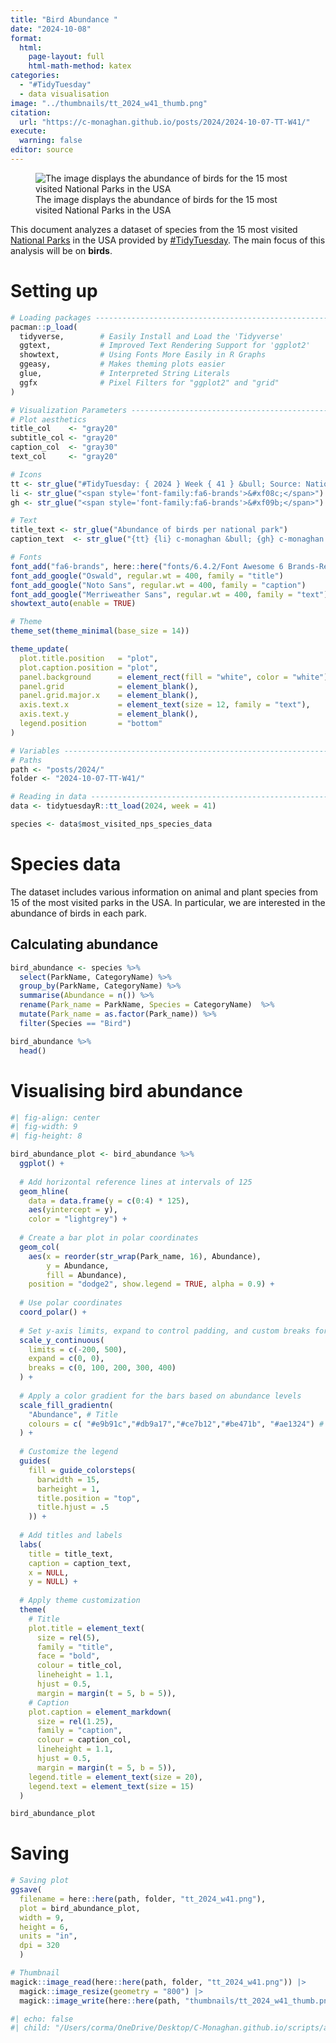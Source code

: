 ```yaml
---
title: "Bird Abundance "
date: "2024-10-08"
format:
  html:
    page-layout: full
    html-math-method: katex
categories:
  - "#TidyTuesday"
  - data visualisation
image: "../thumbnails/tt_2024_w41_thumb.png"
citation:
  url: "https://c-monaghan.github.io/posts/2024/2024-10-07-TT-W41/"
execute: 
  warning: false
editor: source
---
```


![The image displays the abundance of birds for the 15 most visited National Parks in the USA](tt_2024_w41.png){#fig-bird .lightbox}

This document analyzes a dataset of species from the 15 most visited [National Parks](https://irma.nps.gov/NPSpecies/Search/SpeciesList) in the USA provided by [#TidyTuesday](https://github.com/rfordatascience/tidytuesday). The main focus of this analysis will be on **birds**.

# Setting up

```r
# Loading packages -------------------------------------------------------------
pacman::p_load(
  tidyverse,        # Easily Install and Load the 'Tidyverse'
  ggtext,           # Improved Text Rendering Support for 'ggplot2'
  showtext,         # Using Fonts More Easily in R Graphs
  ggeasy,           # Makes theming plots easier
  glue,             # Interpreted String Literals
  ggfx              # Pixel Filters for "ggplot2" and "grid"
)

# Visualization Parameters -----------------------------------------------------
# Plot aesthetics
title_col    <- "gray20"           
subtitle_col <- "gray20"     
caption_col  <- "gray30"   
text_col     <- "gray20"  

# Icons
tt <- str_glue("#TidyTuesday: { 2024 } Week { 41 } &bull; Source: National Park Species<br>")
li <- str_glue("<span style='font-family:fa6-brands'>&#xf08c;</span>")
gh <- str_glue("<span style='font-family:fa6-brands'>&#xf09b;</span>")

# Text
title_text <- str_glue("Abundance of birds per national park")
caption_text  <- str_glue("{tt} {li} c-monaghan &bull; {gh} c-monaghan &bull; #rstats #ggplot2")

# Fonts
font_add("fa6-brands", here::here("fonts/6.4.2/Font Awesome 6 Brands-Regular-400.otf"))
font_add_google("Oswald", regular.wt = 400, family = "title")
font_add_google("Noto Sans", regular.wt = 400, family = "caption")
font_add_google("Merriweather Sans", regular.wt = 400, family = "text")
showtext_auto(enable = TRUE)

# Theme
theme_set(theme_minimal(base_size = 14))

theme_update(
  plot.title.position   = "plot",
  plot.caption.position = "plot",
  panel.background      = element_rect(fill = "white", color = "white"),
  panel.grid            = element_blank(),
  panel.grid.major.x    = element_blank(),
  axis.text.x           = element_text(size = 12, family = "text"),
  axis.text.y           = element_blank(),
  legend.position       = "bottom"
)

# Variables --------------------------------------------------------------------
# Paths
path <- "posts/2024/"
folder <- "2024-10-07-TT-W41/"

# Reading in data --------------------------------------------------------------
data <- tidytuesdayR::tt_load(2024, week = 41)

species <- data$most_visited_nps_species_data
```

# Species data
The dataset includes various information on animal and plant species from 15 of the most visited parks in the USA. In particular, we are interested in the abundance of birds in each park.

## Calculating abundance

```r
bird_abundance <- species %>%
  select(ParkName, CategoryName) %>%
  group_by(ParkName, CategoryName) %>%
  summarise(Abundance = n()) %>%
  rename(Park_name = ParkName, Species = CategoryName)  %>%
  mutate(Park_name = as.factor(Park_name)) %>%
  filter(Species == "Bird")

bird_abundance %>%
  head()
```

# Visualising bird abundance
```r
#| fig-align: center
#| fig-width: 9
#| fig-height: 8

bird_abundance_plot <- bird_abundance %>%
  ggplot() +
  
  # Add horizontal reference lines at intervals of 125
  geom_hline(
    data = data.frame(y = c(0:4) * 125), 
    aes(yintercept = y), 
    color = "lightgrey") + 
  
  # Create a bar plot in polar coordinates
  geom_col(
    aes(x = reorder(str_wrap(Park_name, 16), Abundance),
        y = Abundance,
        fill = Abundance),
    position = "dodge2", show.legend = TRUE, alpha = 0.9) +
  
  # Use polar coordinates 
  coord_polar() + 
  
  # Set y-axis limits, expand to control padding, and custom breaks for reference lines
  scale_y_continuous(
    limits = c(-200, 500),
    expand = c(0, 0),
    breaks = c(0, 100, 200, 300, 400)
  ) + 
  
  # Apply a color gradient for the bars based on abundance levels
  scale_fill_gradientn(
    "Abundance", # Title
    colours = c( "#e9b91c","#db9a17","#ce7b12","#be471b", "#ae1324") # Custom colours
  ) +
  
  # Customize the legend
  guides(
    fill = guide_colorsteps(
      barwidth = 15, 
      barheight = 1, 
      title.position = "top", 
      title.hjust = .5
    )) +
  
  # Add titles and labels
  labs(
    title = title_text,
    caption = caption_text, 
    x = NULL,
    y = NULL) +
  
  # Apply theme customization
  theme(    
    # Title
    plot.title = element_text(
      size = rel(5),
      family = "title",
      face = "bold",
      colour = title_col,
      lineheight = 1.1,
      hjust = 0.5,
      margin = margin(t = 5, b = 5)),
    # Caption
    plot.caption = element_markdown(
      size = rel(1.25),
      family = "caption",
      colour = caption_col,
      lineheight = 1.1,
      hjust = 0.5,
      margin = margin(t = 5, b = 5)),
    legend.title = element_text(size = 20),
    legend.text = element_text(size = 15)
  )

bird_abundance_plot

```

# Saving
```r
# Saving plot
ggsave(
  filename = here::here(path, folder, "tt_2024_w41.png"),
  plot = bird_abundance_plot,
  width = 9,
  height = 6,
  units = "in",
  dpi = 320
  )

# Thumbnail  
magick::image_read(here::here(path, folder, "tt_2024_w41.png")) |> 
  magick::image_resize(geometry = "800") |> 
  magick::image_write(here::here(path, "thumbnails/tt_2024_w41_thumb.png"))
```

```r
#| echo: false
#| child: "/Users/corma/OneDrive/Desktop/C-Monaghan.github.io/scripts/appendix.qmd"
```

